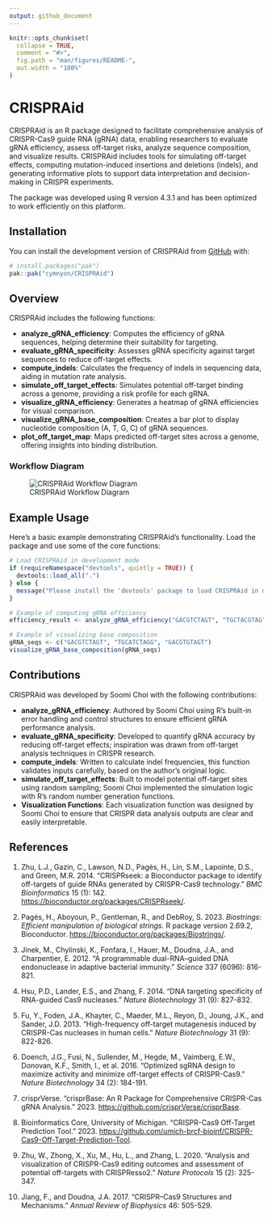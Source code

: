 ```yaml
---
output: github_document
---
```


<!-- README.md is generated from README.Rmd. Please edit that file -->

```r
knitr::opts_chunk$set(
  collapse = TRUE,
  comment = "#>",
  fig.path = "man/figures/README-",
  out.width = "100%"
)
```

# CRISPRAid

<!-- badges: start -->
<!-- badges: end -->

CRISPRAid is an R package designed to facilitate comprehensive analysis of CRISPR-Cas9 guide RNA (gRNA) data, enabling researchers to evaluate gRNA efficiency, assess off-target risks, analyze sequence composition, and visualize results. CRISPRAid includes tools for simulating off-target effects, computing mutation-induced insertions and deletions (indels), and generating informative plots to support data interpretation and decision-making in CRISPR experiments.

The package was developed using R version 4.3.1 and has been optimized to work efficiently on this platform.

## Installation

You can install the development version of CRISPRAid from [GitHub](https://github.com/) with:

``` r
# install.packages("pak")
pak::pak("cymnyon/CRISPRAid")
```

## Overview

CRISPRAid includes the following functions:

- **analyze_gRNA_efficiency**: Computes the efficiency of gRNA sequences, helping determine their suitability for targeting.
- **evaluate_gRNA_specificity**: Assesses gRNA specificity against target sequences to reduce off-target effects.
- **compute_indels**: Calculates the frequency of indels in sequencing data, aiding in mutation rate analysis.
- **simulate_off_target_effects**: Simulates potential off-target binding across a genome, providing a risk profile for each gRNA.
- **visualize_gRNA_efficiency**: Generates a heatmap of gRNA efficiencies for visual comparison.
- **visualize_gRNA_base_composition**: Creates a bar plot to display nucleotide composition (A, T, G, C) of gRNA sequences.
- **plot_off_target_map**: Maps predicted off-target sites across a genome, offering insights into binding distribution.

### Workflow Diagram

![CRISPRAid Workflow Diagram](man/figures/CRISPRAid.png)

## Example Usage

Here’s a basic example demonstrating CRISPRAid’s functionality. Load the package and use some of the core functions:

```r
# Load CRISPRAid in development mode
if (requireNamespace("devtools", quietly = TRUE)) {
  devtools::load_all(".")
} else {
  message("Please install the 'devtools' package to load CRISPRAid in development mode.")
}

# Example of computing gRNA efficiency
efficiency_result <- analyze_gRNA_efficiency("GACGTCTAGT", "TGCTACGTAG")

# Example of visualizing base composition
gRNA_seqs <- c("GACGTCTAGT", "TGCATCTAGG", "GACGTGTAGT")
visualize_gRNA_base_composition(gRNA_seqs)
```

## Contributions

CRISPRAid was developed by Soomi Choi with the following contributions:

- **analyze_gRNA_efficiency**: Authored by Soomi Choi using R’s built-in error handling and control structures to ensure efficient gRNA performance analysis.
- **evaluate_gRNA_specificity**: Developed to quantify gRNA accuracy by reducing off-target effects; inspiration was drawn from off-target analysis techniques in CRISPR research.
- **compute_indels**: Written to calculate indel frequencies, this function validates inputs carefully, based on the author’s original logic.
- **simulate_off_target_effects**: Built to model potential off-target sites using random sampling; Soomi Choi implemented the simulation logic with R’s random number generation functions.
- **Visualization Functions**: Each visualization function was designed by Soomi Choi to ensure that CRISPR data analysis outputs are clear and easily interpretable.

## References

1. Zhu, L.J., Gazin, C., Lawson, N.D., Pagès, H., Lin, S.M., Lapointe, D.S., and Green, M.R. 2014. “CRISPRseek: a Bioconductor package to identify off-targets of guide RNAs generated by CRISPR-Cas9 technology.” *BMC Bioinformatics* 15 (1): 142. [https://bioconductor.org/packages/CRISPRseek/](https://bioconductor.org/packages/CRISPRseek/).

2. Pagès, H., Aboyoun, P., Gentleman, R., and DebRoy, S. 2023. *Biostrings: Efficient manipulation of biological strings.* R package version 2.69.2, Bioconductor. [https://bioconductor.org/packages/Biostrings/](https://bioconductor.org/packages/Biostrings/).

3. Jinek, M., Chylinski, K., Fonfara, I., Hauer, M., Doudna, J.A., and Charpentier, E. 2012. “A programmable dual-RNA–guided DNA endonuclease in adaptive bacterial immunity.” *Science* 337 (6096): 816-821.

4. Hsu, P.D., Lander, E.S., and Zhang, F. 2014. “DNA targeting specificity of RNA-guided Cas9 nucleases.” *Nature Biotechnology* 31 (9): 827-832.

5. Fu, Y., Foden, J.A., Khayter, C., Maeder, M.L., Reyon, D., Joung, J.K., and Sander, J.D. 2013. “High-frequency off-target mutagenesis induced by CRISPR-Cas nucleases in human cells.” *Nature Biotechnology* 31 (9): 822-826.

6. Doench, J.G., Fusi, N., Sullender, M., Hegde, M., Vaimberg, E.W., Donovan, K.F., Smith, I., et al. 2016. “Optimized sgRNA design to maximize activity and minimize off-target effects of CRISPR-Cas9.” *Nature Biotechnology* 34 (2): 184-191.

7. crisprVerse. “crisprBase: An R Package for Comprehensive CRISPR-Cas gRNA Analysis.” 2023. [https://github.com/crisprVerse/crisprBase](https://github.com/crisprVerse/crisprBase).

8. Bioinformatics Core, University of Michigan. “CRISPR-Cas9 Off-Target Prediction Tool.” 2023. [https://github.com/umich-brcf-bioinf/CRISPR-Cas9-Off-Target-Prediction-Tool](https://github.com/umich-brcf-bioinf/CRISPR-Cas9-Off-Target-Prediction-Tool).

9. Zhu, W., Zhong, X., Xu, M., Hu, L., and Zhang, L. 2020. “Analysis and visualization of CRISPR-Cas9 editing outcomes and assessment of potential off-targets with CRISPResso2.” *Nature Protocols* 15 (2): 325-347.

10. Jiang, F., and Doudna, J.A. 2017. “CRISPR–Cas9 Structures and Mechanisms.” *Annual Review of Biophysics* 46: 505-529.


